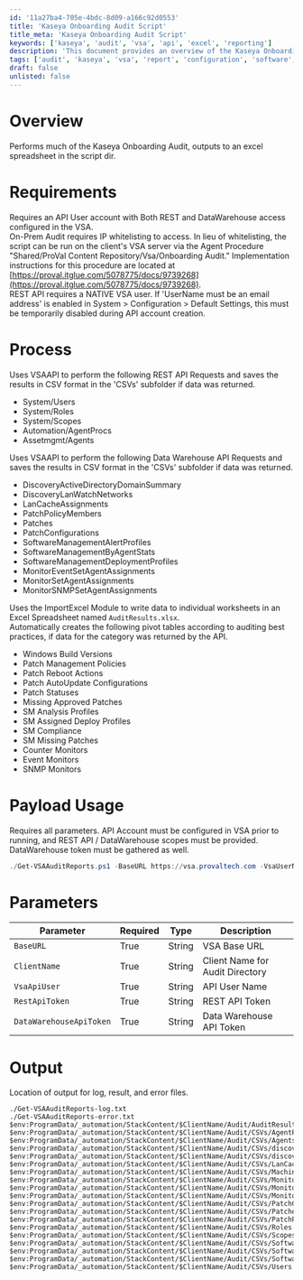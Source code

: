 ```yaml
---
id: '11a27ba4-705e-4bdc-8d09-a166c92d0553'
title: 'Kaseya Onboarding Audit Script'
title_meta: 'Kaseya Onboarding Audit Script'
keywords: ['kaseya', 'audit', 'vsa', 'api', 'excel', 'reporting']
description: 'This document provides an overview of the Kaseya Onboarding Audit script, which performs an extensive audit of Kaseya VSA configurations and outputs the results to an Excel spreadsheet. It details the requirements, process, parameters, and output locations for the audit results, ensuring users can effectively utilize the script for auditing purposes.'
tags: ['audit', 'kaseya', 'vsa', 'report', 'configuration', 'software', 'security']
draft: false
unlisted: false
---
```

# Overview

Performs much of the Kaseya Onboarding Audit, outputs to an excel spreadsheet in the script dir.

# Requirements

Requires an API User account with Both REST and DataWarehouse access configured in the VSA.  
On-Prem Audit requires IP whitelisting to access. In lieu of whitelisting, the script can be run on the client's VSA server via the Agent Procedure "Shared/ProVal Content Repository/Vsa/Onboarding Audit." Implementation instructions for this procedure are located at [https://proval.itglue.com/5078775/docs/9739268](https://proval.itglue.com/5078775/docs/9739268).  
REST API requires a NATIVE VSA user. If 'UserName must be an email address' is enabled in System > Configuration > Default Settings, this must be temporarily disabled during API account creation.

# Process

Uses VSAAPI to perform the following REST API Requests and saves the results in CSV format in the 'CSVs' subfolder if data was returned.
- System/Users
- System/Roles
- System/Scopes
- Automation/AgentProcs
- Assetmgmt/Agents

Uses VSAAPI to perform the following Data Warehouse API Requests and saves the results in CSV format in the 'CSVs' subfolder if data was returned.
- DiscoveryActiveDirectoryDomainSummary
- DiscoveryLanWatchNetworks
- LanCacheAssignments
- PatchPolicyMembers
- Patches
- PatchConfigurations
- SoftwareManagementAlertProfiles
- SoftwareManagementByAgentStats
- SoftwareManagementDeploymentProfiles
- MonitorEventSetAgentAssignments
- MonitorSetAgentAssignments
- MonitorSNMPSetAgentAssignments

Uses the ImportExcel Module to write data to individual worksheets in an Excel Spreadsheet named `AuditResults.xlsx`.  
Automatically creates the following pivot tables according to auditing best practices, if data for the category was returned by the API.
- Windows Build Versions
- Patch Management Policies
- Patch Reboot Actions
- Patch AutoUpdate Configurations
- Patch Statuses
- Missing Approved Patches
- SM Analysis Profiles
- SM Assigned Deploy Profiles
- SM Compliance
- SM Missing Patches
- Counter Monitors
- Event Monitors
- SNMP Monitors

# Payload Usage

Requires all parameters. API Account must be configured in VSA prior to running, and REST API / DataWarehouse scopes must be provided. DataWarehouse token must be gathered as well.

```powershell
./Get-VSAAuditReports.ps1 -BaseURL https://vsa.provaltech.com -VsaUserName apiServiceAccount -RestApiToken abcd-1234-efgh-5678 -DataWarehouseApiToken abcd-1234-efgh-5678
```

# Parameters

| Parameter                 | Required | Type   | Description                          |
|---------------------------|----------|--------|--------------------------------------|
| `BaseURL`                 | True     | String | VSA Base URL                        |
| `ClientName`              | True     | String | Client Name for Audit Directory     |
| `VsaApiUser`              | True     | String | API User Name                       |
| `RestApiToken`            | True     | String | REST API Token                      |
| `DataWarehouseApiToken`   | True     | String | Data Warehouse API Token            |

# Output

Location of output for log, result, and error files.

```
./Get-VSAAuditReports-log.txt
./Get-VSAAuditReports-error.txt
$env:ProgramData/_automation/StackContent/$ClientName/Audit/AuditResults.xlsx
$env:ProgramData/_automation/StackContent/$ClientName/Audit/CSVs/AgentProcedures.csv
$env:ProgramData/_automation/StackContent/$ClientName/Audit/CSVs/Agents.csv
$env:ProgramData/_automation/StackContent/$ClientName/Audit/CSVs/discoveryDomainList.csv
$env:ProgramData/_automation/StackContent/$ClientName/Audit/CSVs/discoveryLanWatchNetworks.csv
$env:ProgramData/_automation/StackContent/$ClientName/Audit/CSVs/LanCacheAssignments.csv
$env:ProgramData/_automation/StackContent/$ClientName/Audit/CSVs/MachineGroups.csv
$env:ProgramData/_automation/StackContent/$ClientName/Audit/CSVs/MonitorEventSetAgentAssignments.csv
$env:ProgramData/_automation/StackContent/$ClientName/Audit/CSVs/MonitorSetAgentAssignments.csv
$env:ProgramData/_automation/StackContent/$ClientName/Audit/CSVs/MonitorSNMPSetAgentAssignments.csv
$env:ProgramData/_automation/StackContent/$ClientName/Audit/CSVs/PatchConfigurations.csv
$env:ProgramData/_automation/StackContent/$ClientName/Audit/CSVs/Patches.csv
$env:ProgramData/_automation/StackContent/$ClientName/Audit/CSVs/PatchPolicyMembers.csv
$env:ProgramData/_automation/StackContent/$ClientName/Audit/CSVs/Roles.csv
$env:ProgramData/_automation/StackContent/$ClientName/Audit/CSVs/Scopes.csv
$env:ProgramData/_automation/StackContent/$ClientName/Audit/CSVs/SoftwareManagementAlertProfiles.csv
$env:ProgramData/_automation/StackContent/$ClientName/Audit/CSVs/SoftwareManagementByAgentStats.csv
$env:ProgramData/_automation/StackContent/$ClientName/Audit/CSVs/SoftwareManagementDeploymentProfiles.csv
$env:ProgramData/_automation/StackContent/$ClientName/Audit/CSVs/Users.csv
```











